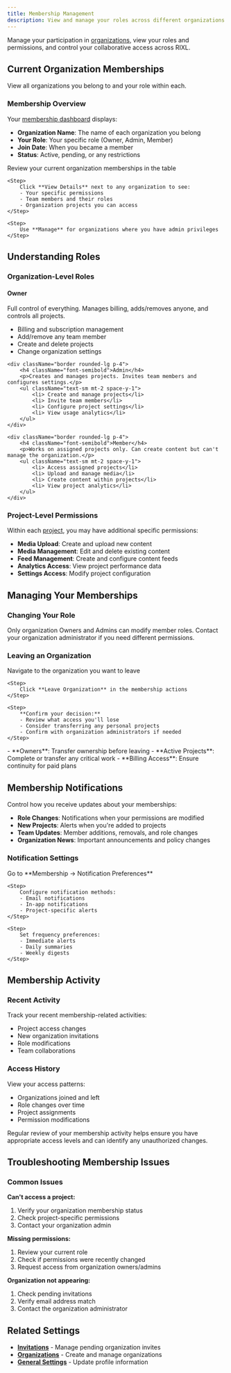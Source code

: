 ```yaml
---
title: Membership Management
description: View and manage your roles across different organizations and teams.
---
```



Manage your participation in [organizations](/docs/platform/account/organizations), view your roles and permissions, and control your collaborative access across RIXL.

## Current Organization Memberships

View all organizations you belong to and your role within each.

### Membership Overview

Your [membership dashboard](/docs/platform/account/membership) displays:
- **Organization Name**: The name of each organization you belong
- **Your Role**: Your specific role (Owner, Admin, Member)
- **Join Date**: When you became a member
- **Status**: Active, pending, or any restrictions

<Steps>
    <Step>
        Review your current organization memberships in the table
    </Step>

    <Step>
        Click **View Details** next to any organization to see:
        - Your specific permissions
        - Team members and their roles
        - Organization projects you can access
    </Step>

    <Step>
        Use **Manage** for organizations where you have admin privileges
    </Step>
</Steps>

## Understanding Roles

### Organization-Level Roles

<div className="grid gap-6 sm:grid-cols-3 mt-6">
    <div className="border rounded-lg p-4">
        <h4 className="font-semibold">Owner</h4>
        <p>Full control of everything. Manages billing, adds/removes anyone, and controls all projects.</p>
        <ul className="text-sm mt-2 space-y-1">
            <li> Billing and subscription management</li>
            <li> Add/remove any team member</li>
            <li> Create and delete projects</li>
            <li> Change organization settings</li>
        </ul>
    </div>

    <div className="border rounded-lg p-4">
        <h4 className="font-semibold">Admin</h4>
        <p>Creates and manages projects. Invites team members and configures settings.</p>
        <ul className="text-sm mt-2 space-y-1">
            <li> Create and manage projects</li>
            <li> Invite team members</li>
            <li> Configure project settings</li>
            <li> View usage analytics</li>
        </ul>
    </div>

    <div className="border rounded-lg p-4">
        <h4 className="font-semibold">Member</h4>
        <p>Works on assigned projects only. Can create content but can't manage the organization.</p>
        <ul className="text-sm mt-2 space-y-1">
            <li> Access assigned projects</li>
            <li> Upload and manage media</li>
            <li> Create content within projects</li>
            <li> View project analytics</li>
        </ul>
    </div>
</div>

### Project-Level Permissions

Within each [project](/docs/projects/overview), you may have additional specific permissions:
- **Media Upload**: Create and upload new content
- **Media Management**: Edit and delete existing content
- **Feed Management**: Create and configure content feeds
- **Analytics Access**: View project performance data
- **Settings Access**: Modify project configuration

## Managing Your Memberships

### Changing Your Role

<Callout type="info">
Only organization Owners and Admins can modify member roles. Contact your organization administrator if you need different permissions.
</Callout>

### Leaving an Organization

<Steps>
    <Step>
        Navigate to the organization you want to leave
    </Step>

    <Step>
        Click **Leave Organization** in the membership actions
    </Step>

    <Step>
        **Confirm your decision:**
        - Review what access you'll lose
        - Consider transferring any personal projects
        - Confirm with organization administrators if needed
    </Step>
</Steps>

<Callout type="warn" title="Before Leaving">
- **Owners**: Transfer ownership before leaving
- **Active Projects**: Complete or transfer any critical work
- **Billing Access**: Ensure continuity for paid plans
</Callout>

## Membership Notifications

Control how you receive updates about your memberships:

- **Role Changes**: Notifications when your permissions are modified
- **New Projects**: Alerts when you're added to projects
- **Team Updates**: Member additions, removals, and role changes
- **Organization News**: Important announcements and policy changes

### Notification Settings

<Steps>
    <Step>
        Go to **Membership → Notification Preferences**
    </Step>

    <Step>
        Configure notification methods:
        - Email notifications
        - In-app notifications
        - Project-specific alerts
    </Step>

    <Step>
        Set frequency preferences:
        - Immediate alerts
        - Daily summaries
        - Weekly digests
    </Step>
</Steps>

## Membership Activity

### Recent Activity

Track your recent membership-related activities:
- Project access changes
- New organization invitations
- Role modifications
- Team collaborations

### Access History

View your access patterns:
- Organizations joined and left
- Role changes over time
- Project assignments
- Permission modifications

<Callout type="tip">
Regular review of your membership activity helps ensure you have appropriate access levels and can identify any unauthorized changes.
</Callout>

## Troubleshooting Membership Issues

### Common Issues

**Can't access a project:**
1. Verify your organization membership status
2. Check project-specific permissions
3. Contact your organization admin

**Missing permissions:**
1. Review your current role
2. Check if permissions were recently changed
3. Request access from organization owners/admins

**Organization not appearing:**
1. Check pending invitations
2. Verify email address match
3. Contact the organization administrator

## Related Settings

- **[Invitations](/docs/platform/account/invitations)** - Manage pending organization invites
- **[Organizations](/docs/platform/account/organizations)** - Create and manage organizations
- **[General Settings](/docs/platform/account/general-settings)** - Update profile information